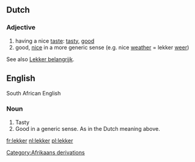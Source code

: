 ==Dutch==
===Adjective===
# having a nice [[taste]]: [[tasty]], [[good]]
# good, [[nice]] in a more generic sense (e.g. nice [[weather]] = lekker [[weer]])

See also [[Lekker belangrijk]].
==English==
South African English
===Noun===
# Tasty
# Good in a generic sense. As in the Dutch meaning above.
[[Category:Afrikaans derivations]]
[[fr:lekker]]
[[nl:lekker]]
[[pl:lekker]]
